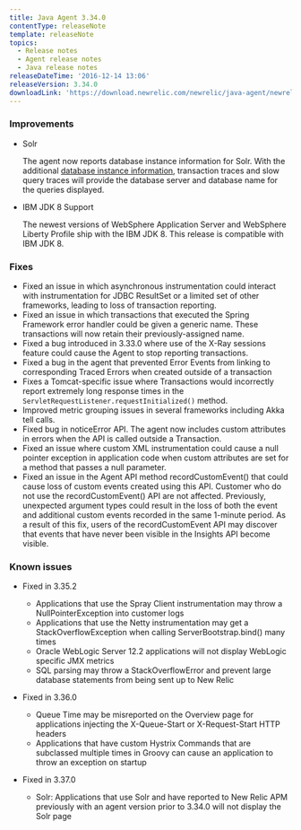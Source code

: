 ```yaml
---
title: Java Agent 3.34.0
contentType: releaseNote
template: releaseNote
topics:
  - Release notes
  - Agent release notes
  - Java release notes
releaseDateTime: '2016-12-14 13:06'
releaseVersion: 3.34.0
downloadLink: 'https://download.newrelic.com/newrelic/java-agent/newrelic-agent/3.34.0/'
---
```


### Improvements

* Solr

  The agent now reports database instance information for Solr. With the additional [database instance information](https://docs.newrelic.com/docs/apm/applications-menu/features/analyze-database-instance-level-performance-issues), transaction traces and slow query traces will provide the database server and database name for the queries displayed.
* IBM JDK 8 Support

  The newest versions of WebSphere Application Server and WebSphere Liberty Profile ship with the IBM JDK 8. This release is compatible with IBM JDK 8.

### Fixes

* Fixed an issue in which asynchronous instrumentation could interact with instrumentation for JDBC ResultSet or a limited set of other frameworks, leading to loss of transaction reporting.
* Fixed an issue in which transactions that executed the Spring Framework error handler could be given a generic name. These transactions will now retain their previously-assigned name.
* Fixed a bug introduced in 3.33.0 where use of the X-Ray sessions feature could cause the Agent to stop reporting transactions.
* Fixed a bug in the agent that prevented Error Events from linking to corresponding Traced Errors when created outside of a transaction
* Fixes a Tomcat-specific issue where Transactions would incorrectly report extremely long response times in the `ServletRequestListener.requestInitialized()` method.
* Improved metric grouping issues in several frameworks including Akka tell calls.
* Fixed bug in noticeError API. The agent now includes custom attributes in errors when the API is called outside a Transaction.
* Fixed an issue where custom XML instrumentation could cause a null pointer exception in application code when custom attributes are set for a method that passes a null parameter.
* Fixed an issue in the Agent API method recordCustomEvent() that could cause loss of custom events created using this API. Customer who do not use the recordCustomEvent() API are not affected. Previously, unexpected argument types could result in the loss of both the event and additional custom events recorded in the same 1-minute period. As a result of this fix, users of the recordCustomEvent API may discover that events that have never been visible in the Insights API become visible.

### Known issues

* Fixed in 3.35.2

  * Applications that use the Spray Client instrumentation may throw a NullPointerException into customer logs
  * Applications that use the Netty instrumentation may get a StackOverflowException when calling ServerBootstrap.bind() many times
  * Oracle WebLogic Server 12.2 applications will not display WebLogic specific JMX metrics
  * SQL parsing may throw a StackOverflowError and prevent large database statements from being sent up to New Relic
* Fixed in 3.36.0

  * Queue Time may be misreported on the Overview page for applications injecting the X-Queue-Start or X-Request-Start HTTP headers
  * Applications that have custom Hystrix Commands that are subclassed multiple times in Groovy can cause an application to throw an exception on startup
* Fixed in 3.37.0

  * Solr: Applications that use Solr and have reported to New Relic APM previously with an agent version prior to 3.34.0 will not display the Solr page
